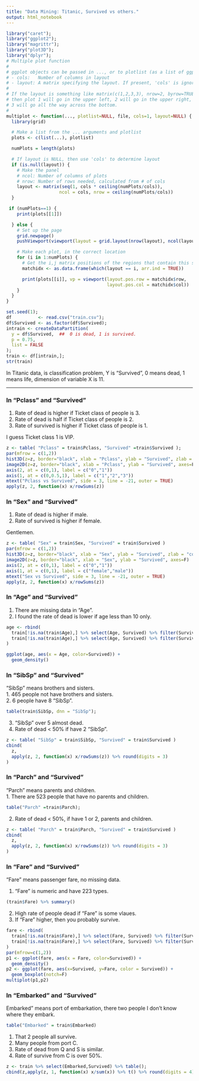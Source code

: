 ```yaml
---
title: "Data Mining: Titanic, Survived vs others."
output: html_notebook
---
```

```r
library("caret");
library("ggplot2");
library("magrittr");
library("plot3D");
library("dplyr");
# Multiple plot function
#
# ggplot objects can be passed in ..., or to plotlist (as a list of ggplot objects)
# - cols:   Number of columns in layout
# - layout: A matrix specifying the layout. If present, 'cols' is ignored.
#
# If the layout is something like matrix(c(1,2,3,3), nrow=2, byrow=TRUE),
# then plot 1 will go in the upper left, 2 will go in the upper right, and
# 3 will go all the way across the bottom.
#
multiplot <- function(..., plotlist=NULL, file, cols=1, layout=NULL) {
  library(grid)

  # Make a list from the ... arguments and plotlist
  plots <- c(list(...), plotlist)

  numPlots = length(plots)

  # If layout is NULL, then use 'cols' to determine layout
  if (is.null(layout)) {
    # Make the panel
    # ncol: Number of columns of plots
    # nrow: Number of rows needed, calculated from # of cols
    layout <- matrix(seq(1, cols * ceiling(numPlots/cols)),
                    ncol = cols, nrow = ceiling(numPlots/cols))
  }

 if (numPlots==1) {
    print(plots[[1]])

  } else {
    # Set up the page
    grid.newpage()
    pushViewport(viewport(layout = grid.layout(nrow(layout), ncol(layout))))

    # Make each plot, in the correct location
    for (i in 1:numPlots) {
      # Get the i,j matrix positions of the regions that contain this subplot
      matchidx <- as.data.frame(which(layout == i, arr.ind = TRUE))

      print(plots[[i]], vp = viewport(layout.pos.row = matchidx$row,
                                      layout.pos.col = matchidx$col))
    }
  }
}
```
```r
set.seed(1);
df          <- read.csv("train.csv");
df$Survived <- as.factor(df$Survived);
intrain <- createDataPartition(
  y = df$Survived,  ##  0 is dead, 1 is survived.
  p = 0.75,
  list = FALSE
);
train <- df[intrain,];
str(train)
```
In Titanic data, is classification problem,
Y is "Survived", 0 means dead, 1 means life,
dimension of variable X is 11.

-----------
### In "Pclass" and "Survived"  
 1. Rate of dead is higher if Ticket class of people is 3.  
 2. Rate of dead is half if Ticket class of people is 2.  
 3. Rate of survived is higher if Ticket class of people is 1.

I guess Ticket class 1 is VIP.
```r
z <- table( "Pclass" = train$Pclass, "Survived" =train$Survived );
par(mfrow = c(1,2))
hist3D(z=z, border="black", xlab = "Pclass", ylab = "Survived", zlab = "counts")
image2D(z=z, border="black", xlab = "Pclass", ylab = "Survived", axes=F)
axis(2, at = c(0,1), label = c("0","1"))
axis(1, at = c(0,0.5,1), label = c("1","2","3"))
mtext("Pclass vs Survived", side = 3, line = -21, outer = TRUE)
apply(z, 2, function(x) x/rowSums(z))
```
### In "Sex" and "Survived"  
 1. Rate of dead is higher if male.  
 2. Rate of survived is higher if female.

Gentlemen.
```r
z <- table( "Sex" = train$Sex, "Survived" = train$Survived )
par(mfrow = c(1,2))
hist3D(z=z, border="black", xlab = "Sex", ylab = "Survived", zlab = "counts")
image2D(z=z, border="black", xlab = "Sex", ylab = "Survived", axes=F)
axis(2, at = c(0,1), label = c("0","1"))
axis(1, at = c(0,1), label = c("female","male"))
mtext("Sex vs Survived", side = 3, line = -21, outer = TRUE)
apply(z, 2, function(x) x/rowSums(z))
```
### In "Age" and "Survived"  
 1. There are missing data in "Age".  
 2. I found the rate of dead is
    lower if age less than 10 only.
```r
age <- rbind(
  train[!is.na(train$Age),] %>% select(Age, Survived) %>% filter(Survived==0),
  train[!is.na(train$Age),] %>% select(Age, Survived) %>% filter(Survived==1)
)

ggplot(age, aes(x = Age, color=Survived)) +
  geom_density()
```
### In "SibSp" and "Survived"
"SibSp" means brothers and sisters.  
 1. 465 people not have brothers and sisters.  
 2. 6 people have 8 "SibSp".  
```r
table(train$SibSp, dnn = "SibSp"); 
```
 3. "SibSp" over 5 almost dead.
 4. Rate of dead < 50% if have 2 "SibSp".
```r
z <- table( "SibSp" = train$SibSp, "Survived" = train$Survived )
cbind(
  z,
  apply(z, 2, function(x) x/rowSums(z)) %>% round(digits = 3)
) 
```
### In "Parch" and "Survived"
"Parch" means parents and children.  
 1. There are 523 people that have no parents and children.
```r
table("Parch" =train$Parch);
```
 2. Rate of dead < 50%, if have 1 or 2, parents and children.
```r
z <- table( "Parch" = train$Parch, "Survived" = train$Survived )
cbind(
  z,
  apply(z, 2, function(x) x/rowSums(z)) %>% round(digits = 3)
) 
```
### In "Fare" and "Survived"
"Fare" means passenger fare, no missing data.

 1. "Fare" is numeric and have 223 types.
```r
(train$Fare) %>% summary()
```
 2. High rate of people dead if "Fare" is some vlaues.
 3. If "Fare" higher, then you probably survive.
```r
fare <- rbind(
  train[!is.na(train$Fare),] %>% select(Fare, Survived) %>% filter(Survived==0),
  train[!is.na(train$Fare),] %>% select(Fare, Survived) %>% filter(Survived==1)
)
par(mfrow=c(1,2))
p1 <- ggplot(fare, aes(x = Fare, color=Survived)) +
  geom_density()
p2 <- ggplot(fare, aes(x=Survived, y=Fare, color = Survived)) + 
  geom_boxplot(notch=F)
multiplot(p1,p2)
```
### In "Embarked" and "Survived"
Embarked" means port of embarkation, there two people I don't know where they embark.
```r
table("Embarked" = train$Embarked)
```
 1. That 2 people all survive.
 2. Many people from port C.
 3. Rate of dead from Q and S is similar.
 4. Rate of survive from C is over 50%. 
```r
z <- train %>% select(Embarked,Survived) %>% table();
cbind(z,apply(z, 1, function(x) x/sum(x)) %>% t() %>% round(digits = 4))
```


